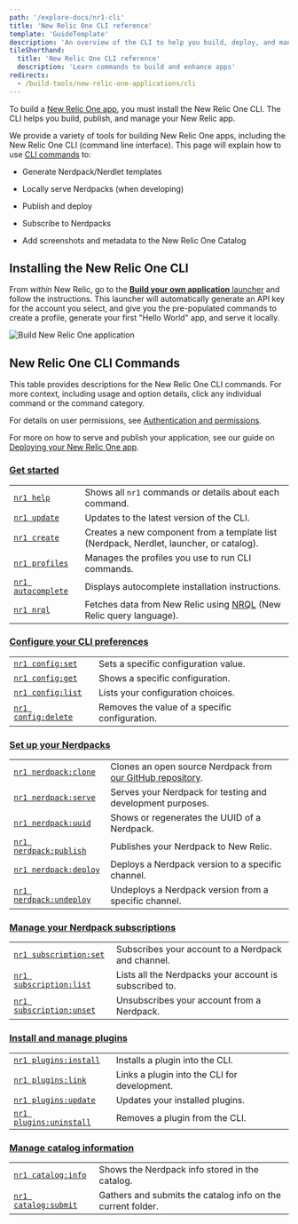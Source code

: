 ```yaml
---
path: '/explore-docs/nr1-cli'
title: 'New Relic One CLI reference'
template: 'GuideTemplate'
description: 'An overview of the CLI to help you build, deploy, and manage New Relic apps.'
tileShorthand:
  title: 'New Relic One CLI reference'
  description: 'Learn commands to build and enhance apps'
redirects:
  - /build-tools/new-relic-one-applications/cli
---
```


<Intro>

To build a [New Relic One app](/build-apps/build-hello-world-app), you must install the New Relic One CLI. The CLI helps you build, publish, and manage your New Relic app.

</Intro>

We provide a variety of tools for building New Relic One apps, including the New Relic One CLI (command line interface). This page will explain how to use [CLI commands](#new-relic-one-cli-commands) to:

- Generate Nerdpack/Nerdlet templates

- Locally serve Nerdpacks (when developing)

- Publish and deploy

- Subscribe to Nerdpacks

- Add screenshots and metadata to the New Relic One Catalog

## Installing the New Relic One CLI

From _within_ New Relic, go to the [**Build your own application** launcher](https://one.newrelic.com/launcher/developer-center.launcher) and follow the instructions. This launcher will automatically generate an API key for the account you select, and give you the pre-populated commands to create a profile, generate your first "Hello World" app, and serve it locally.

![Build New Relic One application](../../images/developercenter.png)

## New Relic One CLI Commands

This table provides descriptions for the New Relic One CLI commands. For more context, including usage and option details, click any individual command or the command category. 

For details on user permissions, see [Authentication and permissions](/build-apps/set-up-dev-env).

For more on how to serve and publish your application, see our guide on [Deploying your New Relic One app](/build-tools/new-relic-one-applications/publish-deploy).

### [Get started](/explore-docs/nr1-general)
|                                                                   |                                                                                                                                                                            |
|-------------------------------------------------------------------|----------------------------------------------------------------------------------------------------------------------------------------------------------------------------|
| [`nr1 help`](/explore-docs/nr1-general/#nr1-help)                 | Shows all `nr1` commands or details about each command.                                                                                                                    |
| [`nr1 update`](/explore-docs/nr1-general/#nr1-update)             | Updates to the latest version of the CLI.                                                                                                                                  |
| [`nr1 create`](/explore-docs/nr1-general/#nr1-create)             | Creates a new component from a template list (Nerdpack, Nerdlet, launcher, or catalog).                                                                                    |
| [`nr1 profiles`](/explore-docs/nr1-general/#nr1-profiles)         | Manages the profiles you use to run CLI commands.                                                                                                                          |
| [`nr1 autocomplete`](/explore-docs/nr1-general/#nr1-autocomplete) | Displays autocomplete installation instructions.                                                                                                                           |    
| [`nr1 nrql`](/explore-docs/nr1-general/#nr1-nrql)                 | Fetches data from New Relic using [NRQL](https://newrelic.com/docs/query-data/nrql-new-relic-query-language/getting-started/introduction-nrql) (New Relic query language). |                                                                                                                                                                                                                                                                                                 |

### [Configure your CLI preferences](/explore-docs/nr1-config)
|                                                             |                                                         |
|-------------------------------------------------------------|---------------------------------------------------------|
| [`nr1 config:set`](/explore-docs/nr1-config/#nr1-configset) | Sets a specific configuration value.                    |
| [`nr1 config:get`](/explore-docs/nr1-config/#nr1-configget) | Shows a specific configuration.                         |   
| [`nr1 config:list`](/explore-docs/nr1-config/#nr1-configlist) | Lists your configuration choices.                     |
| [`nr1 config:delete`](/explore-docs/nr1-config/#nr1-configdelete) | Removes the value of a specific configuration.    |

### [Set up your Nerdpacks](/explore-docs/nr1-nerdpack)
|                                                                             |                                                                                                                 |
|-----------------------------------------------------------------------------|-----------------------------------------------------------------------------------------------------------------|
| [`nr1 nerdpack:clone`](/explore-docs/nr1-nerdpack/#nr1-nerdpackclone)       | Clones an open source Nerdpack from [our GitHub repository](https://opensource.newrelic.com/explore-projects).  |
| [`nr1 nerdpack:serve`](/explore-docs/nr1-nerdpack/#nr1-nerdpackserve)       | Serves your Nerdpack for testing and development purposes.                                                      |
| [`nr1 nerdpack:uuid`](/explore-docs/nr1-nerdpack/#nr1-nerdpackuuid)         | Shows or regenerates the UUID of a Nerdpack.                                                                    |
| [`nr1 nerdpack:publish`](/explore-docs/nr1-nerdpack/#nr1-nerdpackpublish)   | Publishes your Nerdpack to New Relic.                                                                           |
| [`nr1 nerdpack:deploy`](/explore-docs/nr1-nerdpack/#nr1-nerdpackdeploy)     | Deploys a Nerdpack version to a specific channel.                                                               |
| [`nr1 nerdpack:undeploy`](/explore-docs/nr1-nerdpack/#nr1-nerdpackundeploy) | Undeploys a Nerdpack version from a specific channel.                                                           |

### [Manage your Nerdpack subscriptions](/explore-docs/nr1-subscriptions)
|                                                                                    |                                                        |
|------------------------------------------------------------------------------------|--------------------------------------------------------|
| [`nr1 subscription:set`](/explore-docs/nr1-subscriptions/#nr1-subscriptionset)     | Subscribes your account to a Nerdpack and channel.     |
| [`nr1 subscription:list`](/explore-docs/nr1-subscriptions/#nr1-subscriptionlist)   | Lists all the Nerdpacks your account is subscribed to. |
| [`nr1 subscription:unset`](/explore-docs/nr1-subscriptions/#nr1-subscriptionunset) | Unsubscribes your account from a Nerdpack.             |

### [Install and manage plugins](/explore-docs/nr1-plugins)
|                                                                                |                                              |
|--------------------------------------------------------------------------------|----------------------------------------------|
| [`nr1 plugins:install`](/explore-docs/nr1-plugins/#nr1-pluginsinstall)         | Installs a plugin into the CLI.              |        
| [`nr1 plugins:link`](/explore-docs/nr1-plugins/#nr1-pluginslink)               | Links a plugin into the CLI for development. |
| [`nr1 plugins:update`](/explore-docs/nr1-plugins/#nr1-pluginsupdate)           | Updates your installed plugins.              |
| [`nr1 plugins:uninstall`](/explore-docs/nr1-plugins/#nr1-pluginsuninstall)     | Removes a plugin from the CLI.               |

### [Manage catalog information](/explore-docs/nr1-catalog)
|                                                                        |                                                             |
|------------------------------------------------------------------------|-------------------------------------------------------------|
| [`nr1 catalog:info`](/explore-docs/nr1-catalog/#nr1-cataloginfo)       | Shows the Nerdpack info stored in the catalog.              |
| [`nr1 catalog:submit`](/explore-docs/nr1-catalog/#nr1-catalogsubmit)   | Gathers and submits the catalog info on the current folder. |
